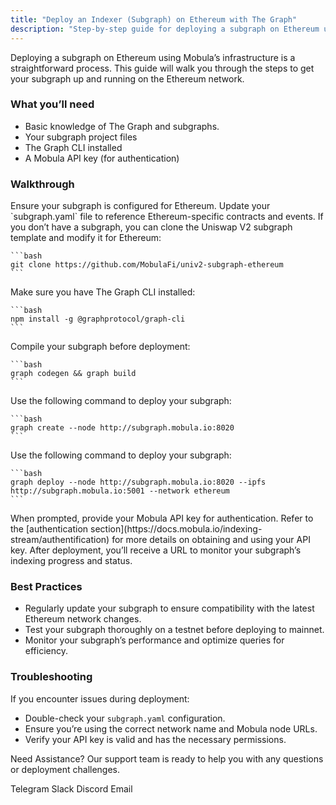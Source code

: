 ```yaml
---
title: "Deploy an Indexer (Subgraph) on Ethereum with The Graph"
description: "Step-by-step guide for deploying a subgraph on Ethereum using The Graph for efficient blockchain data indexing and querying."
---
```


Deploying a subgraph on Ethereum using Mobula’s infrastructure is a straightforward process. This guide will walk you through the steps to get your subgraph up and running on the Ethereum network.

### What you’ll need

- Basic knowledge of The Graph and subgraphs.
- Your subgraph project files
- The Graph CLI installed
- A Mobula API key (for authentication)

### Walkthrough

<Steps>
  <Step title="Prepare Your Subgraph">
    Ensure your subgraph is configured for Ethereum. Update your `subgraph.yaml` file to reference Ethereum-specific contracts and events. If you don’t have a subgraph, you can clone the Uniswap V2 subgraph template and modify it for Ethereum:

    ```bash
    git clone https://github.com/MobulaFi/univ2-subgraph-ethereum
    ```
  </Step>

  <Step title="Install Dependencies">
    Make sure you have The Graph CLI installed:

    ```bash
    npm install -g @graphprotocol/graph-cli
    ```
  </Step>

  <Step title="Build Your Subgraph">
    Compile your subgraph before deployment:

    ```bash
    graph codegen && graph build
    ```
  </Step>

  <Step title="Create the Subgraph">
    Use the following command to deploy your subgraph:

    ```bash
    graph create --node http://subgraph.mobula.io:8020
    ```
  </Step>

  <Step title="Deploy to Mobula's Ethereum Node">
    Use the following command to deploy your subgraph:

    ```bash
    graph deploy --node http://subgraph.mobula.io:8020 --ipfs http://subgraph.mobula.io:5001 --network ethereum
    ```
  </Step>

  <Step title="Authenticate">
    When prompted, provide your Mobula API key for authentication. Refer to the [authentication section](https://docs.mobula.io/indexing-stream/authentification) for more details on obtaining and using your API key.
  </Step>

  <Step title="Monitor Deployment">
    After deployment, you’ll receive a URL to monitor your subgraph’s indexing progress and status.
  </Step>
</Steps>

### Best Practices

- Regularly update your subgraph to ensure compatibility with the latest Ethereum network changes.
- Test your subgraph thoroughly on a testnet before deploying to mainnet.
- Monitor your subgraph’s performance and optimize queries for efficiency.

### Troubleshooting

If you encounter issues during deployment:

- Double-check your `subgraph.yaml` configuration.
- Ensure you’re using the correct network name and Mobula node URLs.
- Verify your API key is valid and has the necessary permissions.

Need Assistance? Our support team is ready to help you with any questions or deployment challenges.

<CardGroup>
  <Card title="Support" icon="Telegram" href="https://t.me/MobulaPartnerBot?start=Mobula_API_Support_Key">Telegram</Card>
  <Card title="Support" icon="Slack" href="https://join.slack.com/t/mobulaapi/shared_invite/zt-29zrrpjnl-I0tyD73sy7zKy8q~KLL3Ug">Slack</Card>
  <Card title="Support" icon="Discord" href="https://discord.gg/JVT7xKm3AD">Discord</Card>
  <Card title="Email Support" icon="envelope" href="mailto:contact@mobulalabs.org">Email</Card>
</CardGroup>
